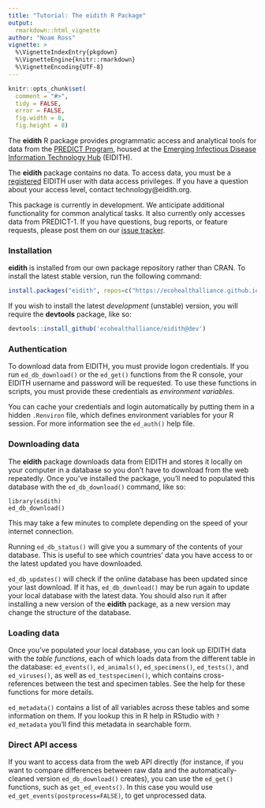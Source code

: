 ```yaml
---
title: "Tutorial: The eidith R Package"
output: 
  rmarkdown::html_vignette
author: "Noam Ross"
vignette: >
  %\VignetteIndexEntry{pkgdown}
  %\VignetteEngine{knitr::rmarkdown}
  %\VignetteEncoding{UTF-8}
---
```


```r
knitr::opts_chunk$set(
  comment = "#>",
  tidy = FALSE,
  error = FALSE,
  fig.width = 8,
  fig.height = 8)
```

The **eidith** R package provides programmatic access and analytical tools for
data from the [PREDICT Program](http://www.vetmed.ucdavis.edu/ohi/predict/),
housed at the [Emerging Infectious Disease Information Technology Hub](https://www.eidith.org/) (EIDITH).

The **eidith** package contains no data. To access data, you must be a
[registered](https://www.eidith.org/register.aspx) EIDITH user with data access
privileges. If you have a question about your access level, contact technology@eidith.org.

This package is currently in development. We anticipate additional functionality
for common analytical tasks. It also currently only accesses data from PREDICT-1. If
you have questions, bug reports, or feature requests, please post them on our
[issue tracker](https://github.com/ecohealthalliance/eidith/issues).

### Installation

**eidith** is installed from our own package repository rather than CRAN.  To
install the latest stable version, run the following command:

```r
install.packages("eidith", repos=c("https://ecohealthalliance.github.io/eidith/", "https://cran.rstudio.com")), type="both")
```

If you wish to install the latest *development* (unstable) version, you will
require the **devtools** package, like so:

```r
devtools::install_github('ecohealthalliance/eidith@dev')
```

### Authentication

To download data from EIDITH, you must provide logon credentials.  If you run
`ed_db_download()` or the `ed_get()` functions from the R console, your EIDITH username
and password will be requested.  To use these functions in scripts, you 
must provide these credentials as *environment variables*.  

You can cache your credentials and login automatically by putting them in a hidden
`.Renviron` file, which defines environment variables for your R session. For
more information see the `ed_auth()` help file.

### Downloading data

The **eidith** package downloads data from EIDITH and stores it locally on your
computer in a database so you don't have to download from the web repeatedly.
Once you've installed the package, you'll need to populated this database with
the `ed_db_download()` command, like so:

```
library(eidith)
ed_db_download()
```
This may take a few minutes to complete depending on the speed of your internet
connection.

Running `ed_db_status()` will give you a summary of the contents of your database.
This is useful to see which countries' data you have access to or the latest
updated you have downloaded.

`ed_db_updates()` will check if the online database has been updated since
your last download.  If it has, `ed_db_download()` may be run again to update your local database with the latest
data.  You should also run it after installing a new version of the **eidith**
package, as a new version may change the structure of the database.

### Loading data

Once you've populated your local database, you can look up EIDITH data with
the *table functions*, each of which loads data from the different table in the
database: `ed_events()`, `ed_animals()`, `ed_specimens()`, `ed_tests()`, and
`ed_viruses()`, as well as `ed_testspecimen()`, which contains cross-references
between the test and specimen tables.  See the help for these functions for more
details.

`ed_metadata()` contains a list of all variables across these tables
and some information on them.  If you lookup this in R help in RStudio with
`?ed_metadata` you'll find this metadata in searchable form.

### Direct API access

If you want to access data from the web API directly (for instance, if you want
to compare differences between raw data and the automatically-cleaned version
`ed_db_download()` creates), you can use the `ed_get()` functions, such as `get_ed_events()`.
In this case you would use `ed_get_events(postprocess=FALSE)`, to get unprocessed data.
